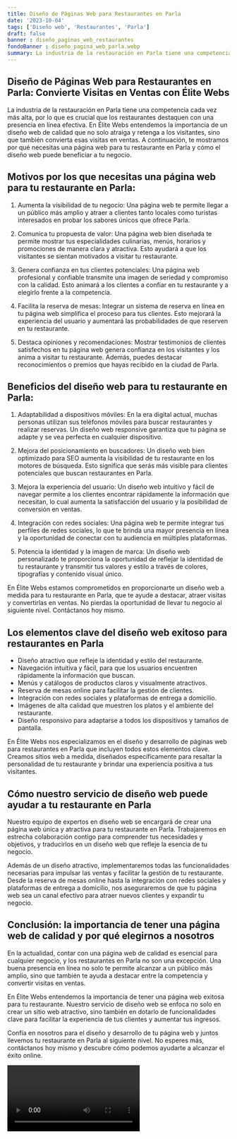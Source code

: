 ```yaml
---
title: Diseño de Páginas Web para Restaurantes en Parla
date: '2023-10-04'
tags: ['Diseño web', 'Restaurantes', 'Parla']
draft: false
banner : diseño_paginas_web_restaurantes
fondoBanner : diseño_pagina_web_parla.webp
summary: La industria de la restauración en Parla tiene una competencia cada vez más alta, por lo que es crucial que los restaurantes destaquen con una presencia en línea efectiva. En Élite Webs entendemos la importancia de un diseño web de calidad que no solo atraiga y retenga a los visitantes, sino que también convierta esas visitas en ventas. A continuación, te mostramos por qué necesitas una página web para tu restaurante en Parla y cómo el diseño web puede beneficiar a tu negocio.
---
```


## Diseño de Páginas Web para Restaurantes en Parla: Convierte Visitas en Ventas con Élite Webs

La industria de la restauración en Parla tiene una competencia cada vez más alta, por lo que es crucial que los restaurantes destaquen con una presencia en línea efectiva. En Élite Webs entendemos la importancia de un diseño web de calidad que no solo atraiga y retenga a los visitantes, sino que también convierta esas visitas en ventas. A continuación, te mostramos por qué necesitas una página web para tu restaurante en Parla y cómo el diseño web puede beneficiar a tu negocio.

## Motivos por los que necesitas una página web para tu restaurante en Parla:

1. Aumenta la visibilidad de tu negocio: Una página web te permite llegar a un público más amplio y atraer a clientes tanto locales como turistas interesados en probar los sabores únicos que ofrece Parla.

2. Comunica tu propuesta de valor: Una página web bien diseñada te permite mostrar tus especialidades culinarias, menús, horarios y promociones de manera clara y atractiva. Esto ayudará a que los visitantes se sientan motivados a visitar tu restaurante.

3. Genera confianza en tus clientes potenciales: Una página web profesional y confiable transmite una imagen de seriedad y compromiso con la calidad. Esto animará a los clientes a confiar en tu restaurante y a elegirlo frente a la competencia.

4. Facilita la reserva de mesas: Integrar un sistema de reserva en línea en tu página web simplifica el proceso para tus clientes. Esto mejorará la experiencia del usuario y aumentará las probabilidades de que reserven en tu restaurante.

5. Destaca opiniones y recomendaciones: Mostrar testimonios de clientes satisfechos en tu página web genera confianza en los visitantes y los anima a visitar tu restaurante. Además, puedes destacar reconocimientos o premios que hayas recibido en la ciudad de Parla.

## Beneficios del diseño web para tu restaurante en Parla:

1. Adaptabilidad a dispositivos móviles: En la era digital actual, muchas personas utilizan sus teléfonos móviles para buscar restaurantes y realizar reservas. Un diseño web responsive garantiza que tu página se adapte y se vea perfecta en cualquier dispositivo.

2. Mejora del posicionamiento en buscadores: Un diseño web bien optimizado para SEO aumenta la visibilidad de tu restaurante en los motores de búsqueda. Esto significa que serás más visible para clientes potenciales que buscan restaurantes en Parla.

3. Mejora la experiencia del usuario: Un diseño web intuitivo y fácil de navegar permite a los clientes encontrar rápidamente la información que necesitan, lo cual aumenta la satisfacción del usuario y la posibilidad de conversión en ventas.

4. Integración con redes sociales: Una página web te permite integrar tus perfiles de redes sociales, lo que te brinda una mayor presencia en línea y la oportunidad de conectar con tu audiencia en múltiples plataformas.

5. Potencia la identidad y la imagen de marca: Un diseño web personalizado te proporciona la oportunidad de reflejar la identidad de tu restaurante y transmitir tus valores y estilo a través de colores, tipografías y contenido visual único.

En Élite Webs estamos comprometidos en proporcionarte un diseño web a medida para tu restaurante en Parla, que te ayude a destacar, atraer visitas y convertirlas en ventas. No pierdas la oportunidad de llevar tu negocio al siguiente nivel. Contáctanos hoy mismo.

<GifSeo />

<Cta />

## Los elementos clave del diseño web exitoso para restaurantes en Parla

- Diseño atractivo que refleje la identidad y estilo del restaurante.
- Navegación intuitiva y fácil, para que los usuarios encuentren rápidamente la información que buscan.
- Menús y catálogos de productos claros y visualmente atractivos.
- Reserva de mesas online para facilitar la gestión de clientes.
- Integración con redes sociales y plataformas de entrega a domicilio.
- Imágenes de alta calidad que muestren los platos y el ambiente del restaurante.
- Diseño responsivo para adaptarse a todos los dispositivos y tamaños de pantalla.

En Élite Webs nos especializamos en el diseño y desarrollo de páginas web para restaurantes en Parla que incluyen todos estos elementos clave. Creamos sitios web a medida, diseñados específicamente para resaltar la personalidad de tu restaurante y brindar una experiencia positiva a tus visitantes.

## Cómo nuestro servicio de diseño web puede ayudar a tu restaurante en Parla

Nuestro equipo de expertos en diseño web se encargará de crear una página web única y atractiva para tu restaurante en Parla. Trabajaremos en estrecha colaboración contigo para comprender tus necesidades y objetivos, y traducirlos en un diseño web que refleje la esencia de tu negocio.

Además de un diseño atractivo, implementaremos todas las funcionalidades necesarias para impulsar las ventas y facilitar la gestión de tu restaurante. Desde la reserva de mesas online hasta la integración con redes sociales y plataformas de entrega a domicilio, nos aseguraremos de que tu página web sea un canal efectivo para atraer nuevos clientes y expandir tu negocio.

## Conclusión: la importancia de tener una página web de calidad y por qué elegirnos a nosotros

En la actualidad, contar con una página web de calidad es esencial para cualquier negocio, y los restaurantes en Parla no son una excepción. Una buena presencia en línea no solo te permite alcanzar a un público más amplio, sino que también te ayuda a destacar entre la competencia y convertir visitas en ventas.

En Élite Webs entendemos la importancia de tener una página web exitosa para tu restaurante. Nuestro servicio de diseño web se enfoca no solo en crear un sitio web atractivo, sino también en dotarlo de funcionalidades clave para facilitar la experiencia de tus clientes y aumentar tus ingresos.

Confía en nosotros para el diseño y desarrollo de tu página web y juntos llevemos tu restaurante en Parla al siguiente nivel. No esperes más, contáctanos hoy mismo y descubre cómo podemos ayudarte a alcanzar el éxito online.

<Video />

<CtaBot job='Restaurantes' city='Parla'/>

<Gmaps query='Parla+españa+maps' />